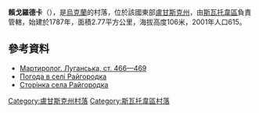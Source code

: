 {{coord|49|22|24|N|37|57|55|E|scale:100000|display=title}}

'''賴戈羅德卡'''（{{lang-uk|Райгородка}}），是[[烏克蘭|烏克蘭]]的村落，位於該國東部[[盧甘斯克州|盧甘斯克州]]，由[[斯瓦托韋區|斯瓦托韋區]]負責管轄，始建於1787年，面積2.77平方公里，海拔高度106米，2001年人口615。

==參考資料==
*[https://web.archive.org/web/20140224040757/http://www.memory.gov.ua:8080/data/upload/publication/main/ua/1090/103.pdf Мартиролог. Луганська, ст. 466—469]
* [http://weather.in.ua/ua/lyganskaja/22071 Погода в селі Райгородка]
* [http://svatovo.lg.ua/rajon/raygorodka.html Сторінка села Райгородка] {{Wayback|url=http://svatovo.lg.ua/rajon/raygorodka.html |date=20200224220452 }}

{{DEFAULTSORT:Райгородка}}
[[Category:盧甘斯克州村落|Category:盧甘斯克州村落]]
[[Category:斯瓦托韋區村落|Category:斯瓦托韋區村落]]


{{Luhansk-geo-stub}}